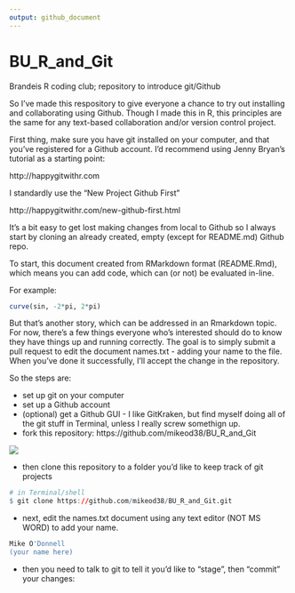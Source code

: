 ```yaml
---
output: github_document
---
```



# BU_R_and_Git
Brandeis R coding club; repository to introduce git/Github

So I've made this respository to give everyone a chance to try out installing and
collaborating using Github. Though I made this in R, this principles are the same for
any text-based collaboration and/or version control project. 

First thing, make sure you have git installed on your computer, and that you've registered for
a Github account. I'd recommend using Jenny Bryan's tutorial as a starting point:

http://happygitwithr.com

I standardly use the "New Project Github First" 

http://happygitwithr.com/new-github-first.html

It's a bit easy to get lost making changes from local to Github so I always start by cloning an
already created, empty (except for README.md) Github repo.

To start, this document created from RMarkdown format (README.Rmd), which means you can add code, which can (or not) be evaluated in-line.

For example:

```r
curve(sin, -2*pi, 2*pi)
```


But that's another story, which can be addressed in an Rmarkdown topic. For now, there's a few things everyone
who's interested should do to know they have things up and running correctly. The goal is to simply submit a pull
request to edit the document names.txt - adding your name to the file. When you've done it successfully, I'll accept the change in the repository. 


So the steps are: 

- set up git on your computer
- set up a Github account
- (optional) get a Github GUI - I like GitKraken, but find myself doing all of the git stuff in Terminal, unless I really screw somethign up. 
- fork this repository: https://github.com/mikeod38/BU_R_and_Git

<img src="man/figures/Fork.png">

- then clone this repository to a folder you'd like to keep track of git projects

```r
# in Terminal/shell
$ git clone https://github.com/mikeod38/BU_R_and_Git.git
```

- next, edit the names.txt document using any text editor (NOT MS WORD) to add your name.

```r
Mike O'Donnell
(your name here)
```

- then you need to talk to git to tell it you'd like to "stage", then "commit" your changes:





